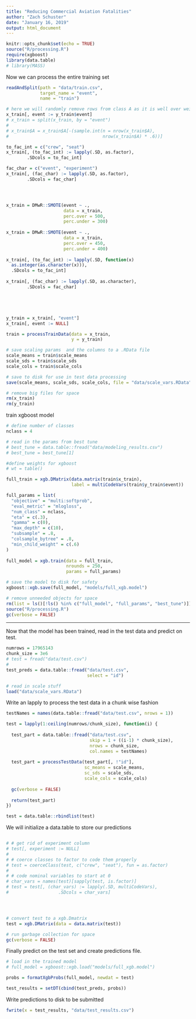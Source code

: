 ```yaml
---
title: "Reducing Commercial Aviation Fatalities"
author: "Zach Schuster"
date: "January 16, 2019"
output: html_document
---
```


```r
knitr::opts_chunk$set(echo = TRUE)
source("R/processing.R")
require(xgboost)
library(data.table)
# library(MASS)
```


Now we can process the entire training set

```r
readAndSplit(path = "data/train.csv",
             target_name = "event",
             name = "train")

# here we will randomly remove rows from class A as it is well over weight.
x_train[, event := y_train$event]
# x_train = split(x_train, by = "event")
# 
# x_train$A = x_train$A[-(sample.int(n = nrow(x_train$A),
#                                    nrow(x_train$A) * .6))]

to_fac_int = c("crew", "seat")
x_train[, (to_fac_int) := lapply(.SD, as.factor),
        .SDcols = to_fac_int]

fac_char = c("event", "experiment")
x_train[, (fac_char) := lapply(.SD, as.factor),
        .SDcols = fac_char]




x_train = DMwR::SMOTE(event ~ .,
                      data = x_train,
                      perc.over = 500,
                      perc.under = 300)
                      
x_train = DMwR::SMOTE(event ~ .,
                      data = x_train,
                      perc.over = 450,
                      perc.under = 400)
                      
x_train[, (to_fac_int) := lapply(.SD, function(x)
  as.integer(as.character(x))),
  .SDcols = to_fac_int]
  
x_train[, (fac_char) := lapply(.SD, as.character),
        .SDcols = fac_char]





y_train = x_train[, "event"]
x_train[, event := NULL]

train = processTrainData(data = x_train,
                         y = y_train)

# save scaling params  and the columns to a .RData file
scale_means = train$scale_means
scale_sds = train$scale_sds
scale_cols = train$scale_cols

# save to disk for use in test data processing
save(scale_means, scale_sds, scale_cols, file = "data/scale_vars.RData")

# remove big files for space 
rm(x_train)
rm(y_train)

```


train xgboost model


```r

# define number of classes
nclass = 4

# read in the params from best tune
# best_tune = data.table::fread("data/modeling_results.csv")
# best_tune = best_tune[1]

#define weights for xgboost
# wt = table()

full_train = xgb.DMatrix(data.matrix(train$x_train),
                         label = multiCodeVars(train$y_train$event))

full_params = list(
  "objective" = "multi:softprob",
  "eval_metric" = "mlogloss",
  "num_class" = nclass,
  "eta" = c(.3),
  "gamma" = c(0),
  "max_depth" = c(10),
  "subsample" = .8,
  "colsample_bytree" = .8,
  "min_child_weight" = c(.6)
)
  
full_model = xgb.train(data = full_train,
                       nrounds = 250,
                       params = full_params)

# save the model to disk for safety
xgboost::xgb.save(full_model, "models/full_xgb.model")

# remove unneeded objects for space
rm(list = ls()[!ls() %in% c("full_model", "full_params", "best_tune")])
source("R/processing.R")
gc(verbose = FALSE)
```

***

Now that the model has been trained, read in the test data and predict on test.

```r
numrows = 17965143
chunk_size = 3e6
# test = fread("data/test.csv")
# 
test_preds = data.table::fread("data/test.csv",
                               select = "id")

# read in scale stuff
load("data/scale_vars.RData")

```

Write an lapply to process the test data in a chunk wise fashion

```r
testNames = names(data.table::fread("data/test.csv", nrows = 1))

test = lapply(1:ceiling(numrows/chunk_size), function(i) {
  
  test_part = data.table::fread("data/test.csv",
                                skip = 1 + ((i-1) * chunk_size),
                                nrows = chunk_size,
                                col.names = testNames)
  
  test_part = processTestData(test_part[, !"id"],
                              sc_means = scale_means,
                              sc_sds = scale_sds,
                              scale_cols = scale_cols)
  
  gc(verbose = FALSE)
  
  return(test_part)
})

test = data.table::rbindlist(test)

```


We will initialize a data.table to store our predictions
```r
```


```r
# # get rid of experiment column
# test[, experiment := NULL]
# 
# # coerce classes to factor to code them properly
# test = coerceClass(test, c("crew", "seat"), fun = as.factor)
# 
# # code nominal variables to start at 0
# char_vars = names(test)[sapply(test, is.factor)]
# test = test[, (char_vars) := lapply(.SD, multiCodeVars),
#                   .SDcols = char_vars]




# convert test to a xgb.Dmatrix
test = xgb.DMatrix(data = data.matrix(test))

# run garbage collection for space
gc(verbose = FALSE)
```

Finally predict on the test set and create predictions file. 

```r

# load in the trained model
# full_model = xgboost::xgb.load("models/full_xgb.model")

probs = formatXgbProbs(full_model, newdat = test)

test_results = setDT(cbind(test_preds, probs))
```

Write predictions to disk to be submitted

```r
fwrite(x = test_results, "data/test_results.csv")
```

